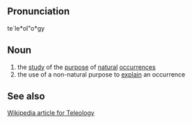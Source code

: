 ==Pronunciation==
te`le*ol"o*gy

==Noun==
# the [[study]] of the [[purpose]] of [[natural]] [[occurrence]]s
# the use of a non-natural purpose to [[explain]] an occurrence

==See also==
[http://en2.wikipedia.org/wiki/Teleology Wikipedia article for Teleology]